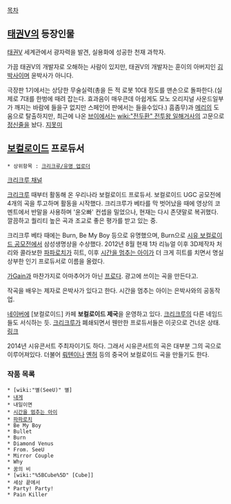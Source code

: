 [[목차]]
== [[태권V]]의 등장인물 ==
[[태권V]] 세계관에서 광자력을 발견, 실용화에 성공한 천재 과학자.

가끔 태권V의 개발자로 오해하는 사람이 있지만, 태권V의 개발자는 훈이의 아버지인 [[김박사]]이며 윤박사가 아니다.

극장판 1기에서는 상당한 무술실력(총을 든 적 로봇 10대 정도를 맨손으로 돌파한다.(실제로 7대를 한벙에 때려 잡는다. 효과음이 매우큰데 아쉽게도 모노 오리지널 사운드일부가 깨지는 바람에 들을구 없지만 스페인어 판에서는 들을수있다.) 흠좀무)과 [[메리]]의 도움으로 탈출하지만, 최근에 나온 [[브이]]에서는 [[wiki:"전두환" 전투왕 일해거사]]의 고문으로 [[정신줄]]을 놨다. [[지못미]] 
== [[보컬로이드]] 프로듀서 ==
 * 상위항목 : [[크리크루/유명 업로더]]
[http://dryun.crecrew.net/ 크리크루 채널]

[[크리크루]] 때부터 활동해 온 우리나라 보컬로이드 프로듀서. 보컬로이드 UGC 공모전에 4개의 곡을 투고하며 활동을 시작했다. 크리크루가 베타를 막 벗어났을 때에 영상의 코멘트에서 반말을 사용하며 '윤오빠' 컨셉을 밀었으나, 현재는 다시 존댓말로 복귀했다. 깔끔하고 퀄리티 높은 곡과 조교로 좋은 평가를 받고 있는 중.

크리크루 베타 때에는 Burn, Be My Boy 등으로 유명했으며, Burn으로 [[시유 보컬로이드 공모전]]에서 삼성생명상을 수상했다.
2012년 8월 현재 1차 리뉴얼 이후 3D제작자 처리와 콜라보한 [[파파로치]]가 히트, 이후 [[시간을 멈추는 아이]]가 더 크게 히트를 치면서 명실상부한 인기 프로듀서로 이름을 올렸다.

[[가Gain]]과 마찬가지로 아마추어가 아닌 [[프로]]다. 광고에 쓰이는 곡을 만든다고.

작곡을 배우는 제자로 은박사가 있다고 한다. 시간을 멈추는 아이는 은박사와의 공동작업.

[[네이버]]에 [보컬로이드] 카페 '''보컬로이드 제국'''을 운영하고 있다. [[크리크루]]의 다른 네임드들도 서식하는 듯. [[크리크루]]가 폐쇄되면서 웬만한 프로듀서들은 이곳으로 건너온 상태. [http://cafe.naver.com/vocaloidempire 링크]

2014년 시유콘서트 주최자이기도 하다. 그래서 시유콘서트의 곡은 대부분 그의 곡으로 이루어져있다. 더불어 [[뤄톈이]]나 [[옌허]] 등의 중국어 보컬로이드 곡을 만들기도 한다.

=== 작품 목록 ===
 * [wiki:"별(SeeU)" 별]
 * [[내게]]
 * 내일이면
 * [[시간을 멈추는 아이]]
 * [[파파로치]]
 * Be My Boy
 * Bullet
 * Burn
 * Diamond Venus
 * From. SeeU
 * Mirror Couple
 * Why
 * 꿈의 비
 * [wiki:"%5BCube%5D" [Cube]]
 * 세상 끝에서
 * Party! Party!
 * Pain Killer
 
